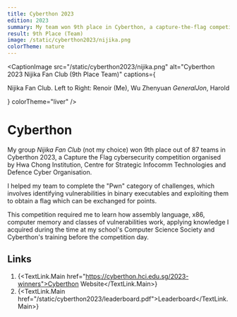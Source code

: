 ```yaml
---
title: Cyberthon 2023
edition: 2023
summary: My team won 9th place in Cyberthon, a capture-the-flag competition organised by Hwa Chong Institution.
result: 9th Place (Team)
image: /static/cyberthon2023/nijika.png
colorTheme: nature
---
```



<CaptionImage
  src="/static/cyberthon2023/nijika.png"
  alt="Cyberthon 2023 Nijika Fan Club (9th Place Team)"
  captions={
    <p>Nijika Fan Club. Left to Right: Renoir (Me), Wu Zhenyuan <i>GeneralJon</i>, Harold</p>
  }
  colorTheme="liver"
/>

# Cyberthon

My group *Nijika Fan Club* (not my choice) won 9th place out of 87 teams in Cyberthon 2023, a Capture the Flag cybersecurity competition organised by Hwa Chong Institution, Centre for Strategic Infocomm Technologies and Defence Cyber Organisation.

I helped my team to complete the "Pwn" category of challenges, which involves identifying vulnerabilities in binary executables and exploiting them to obtain a flag which can be exchanged for points.

This competition required me to learn how assembly language, x86, computer memory and classes of vulnerabilities work, applying knowledge I acquired during the time at my school's Computer Science Society and Cyberthon's training before the competition day.

## Links

1. {<TextLink.Main href="https://cyberthon.hci.edu.sg/2023-winners">Cyberthon Website</TextLink.Main>}
2. {<TextLink.Main href="/static/cyberthon2023/leaderboard.pdf">Leaderboard</TextLink.Main>}